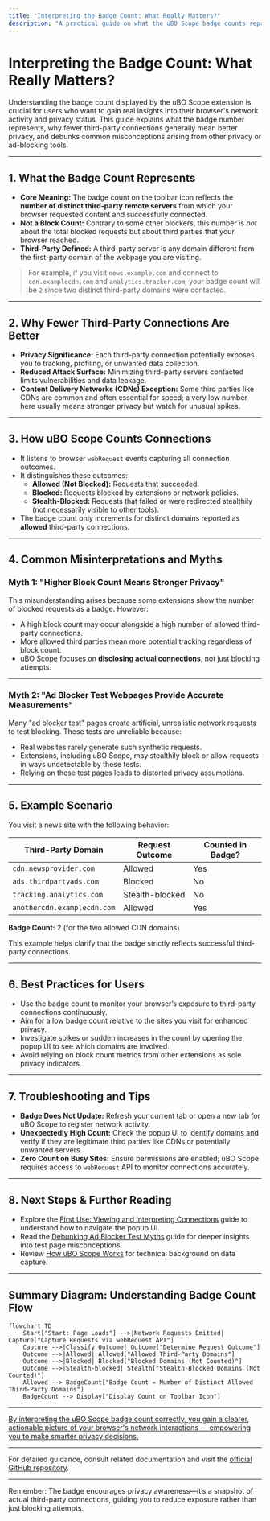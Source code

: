 ```yaml
---
title: "Interpreting the Badge Count: What Really Matters?"
description: "A practical guide on what the uBO Scope badge counts represent, why fewer third-party connections equates to better outcomes, and common misinterpretations from other privacy tools or ad-block metrics."
---
```


# Interpreting the Badge Count: What Really Matters?

Understanding the badge count displayed by the uBO Scope extension is crucial for users who want to gain real insights into their browser's network activity and privacy status. This guide explains what the badge number represents, why fewer third-party connections generally mean better privacy, and debunks common misconceptions arising from other privacy or ad-blocking tools.

---

## 1. What the Badge Count Represents

- **Core Meaning:** The badge count on the toolbar icon reflects the **number of distinct third-party remote servers** from which your browser requested content and successfully connected.
- **Not a Block Count:** Contrary to some other blockers, this number is *not* about the total blocked requests but about third parties that your browser reached.
- **Third-Party Defined:** A third-party server is any domain different from the first-party domain of the webpage you are visiting.

> For example, if you visit `news.example.com` and connect to `cdn.examplecdn.com` and `analytics.tracker.com`, your badge count will be `2` since two distinct third-party domains were contacted.

---

## 2. Why Fewer Third-Party Connections Are Better

- **Privacy Significance:** Each third-party connection potentially exposes you to tracking, profiling, or unwanted data collection.
- **Reduced Attack Surface:** Minimizing third-party servers contacted limits vulnerabilities and data leakage.
- **Content Delivery Networks (CDNs) Exception:** Some third parties like CDNs are common and often essential for speed; a very low number here usually means stronger privacy but watch for unusual spikes.

---

## 3. How uBO Scope Counts Connections

- It listens to browser `webRequest` events capturing all connection outcomes.
- It distinguishes these outcomes:
  - **Allowed (Not Blocked):** Requests that succeeded.
  - **Blocked:** Requests blocked by extensions or network policies.
  - **Stealth-Blocked:** Requests that failed or were redirected stealthily (not necessarily visible to other tools).
- The badge count only increments for distinct domains reported as **allowed** third-party connections.

---

## 4. Common Misinterpretations and Myths

### Myth 1: "Higher Block Count Means Stronger Privacy"

This misunderstanding arises because some extensions show the number of blocked requests as a badge. However:

- A high block count may occur alongside a high number of allowed third-party connections.
- More allowed third parties mean more potential tracking regardless of block count.
- uBO Scope focuses on **disclosing actual connections**, not just blocking attempts.

---

### Myth 2: "Ad Blocker Test Webpages Provide Accurate Measurements"

Many "ad blocker test" pages create artificial, unrealistic network requests to test blocking. These tests are unreliable because:

- Real websites rarely generate such synthetic requests.
- Extensions, including uBO Scope, may stealthily block or allow requests in ways undetectable by these tests.
- Relying on these test pages leads to distorted privacy assumptions.

---

## 5. Example Scenario

You visit a news site with the following behavior:

| Third-Party Domain           | Request Outcome | Counted in Badge? |
|-----------------------------|-----------------|-------------------|
| `cdn.newsprovider.com`       | Allowed         | Yes               |
| `ads.thirdpartyads.com`      | Blocked         | No                |
| `tracking.analytics.com`     | Stealth-blocked | No                |
| `anothercdn.examplecdn.com`  | Allowed         | Yes               |

**Badge Count:** 2 (for the two allowed CDN domains)

This example helps clarify that the badge strictly reflects successful third-party connections.

---

## 6. Best Practices for Users

- Use the badge count to monitor your browser’s exposure to third-party connections continuously.
- Aim for a low badge count relative to the sites you visit for enhanced privacy.
- Investigate spikes or sudden increases in the count by opening the popup UI to see which domains are involved.
- Avoid relying on block count metrics from other extensions as sole privacy indicators.

---

## 7. Troubleshooting and Tips

- **Badge Does Not Update:** Refresh your current tab or open a new tab for uBO Scope to register network activity.
- **Unexpectedly High Count:** Check the popup UI to identify domains and verify if they are legitimate third parties like CDNs or potentially unwanted servers.
- **Zero Count on Busy Sites:** Ensure permissions are enabled; uBO Scope requires access to `webRequest` API to monitor connections accurately.

---

## 8. Next Steps & Further Reading

- Explore the [First Use: Viewing and Interpreting Connections](https://docs.ubosco.pe/guides/getting-started-essentials/first-use) guide to understand how to navigate the popup UI.
- Read the [Debunking Ad Blocker Test Myths](https://docs.ubosco.pe/guides/privacy-insight-advanced-use/debunking-adblock-tests) guide for deeper insights into test page misconceptions.
- Review [How uBO Scope Works](https://docs.ubosco.pe/overview/core-concepts-architecture/how-ubo-scope-works) for technical background on data capture.

---

## Summary Diagram: Understanding Badge Count Flow
```mermaid
flowchart TD
    Start["Start: Page Loads"] -->|Network Requests Emitted| Capture["Capture Requests via webRequest API"]
    Capture -->|Classify Outcome| Outcome["Determine Request Outcome"]
    Outcome -->|Allowed| Allowed["Allowed Third-Party Domains"]
    Outcome -->|Blocked| Blocked["Blocked Domains (Not Counted)"]
    Outcome -->|Stealth-blocked| Stealth["Stealth-Blocked Domains (Not Counted)"]
    Allowed --> BadgeCount["Badge Count = Number of Distinct Allowed Third-Party Domains"]
    BadgeCount --> Display["Display Count on Toolbar Icon"]
```

---

<u>By interpreting the uBO Scope badge count correctly, you gain a clearer, actionable picture of your browser's network interactions — empowering you to make smarter privacy decisions.</u>

---

For detailed guidance, consult related documentation and visit the [official GitHub repository](https://github.com/gorhill/uBO-Scope).

---

<Tip>
Remember: The badge encourages privacy awareness—it’s a snapshot of actual third-party connections, guiding you to reduce exposure rather than just blocking attempts.
</Tip>